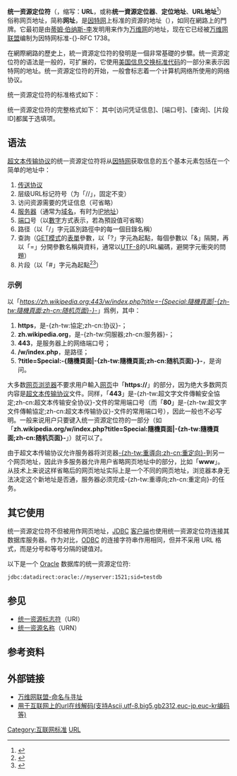{{noteTA
|G1=IT
|1=zh-cn:蒂姆·伯纳斯-李; zh-tw:提姆·柏內茲-李;zh-hk:添·柏納斯-李;zh-hant:蒂姆·伯納斯-李;
|2=zh-cn:蒂莫西; zh-tw:提摩西; zh-hk:添莫菲;zh-hant;
|3=zh-cn:蒂姆;zh-tw:提姆;zh-hk:添;zh-hant:蒂姆;
|4=zh-cn:伯纳斯; zh-tw:柏內茲;zh-hant:伯納斯;zh-hk:柏納斯;
|5=zh-hans:用户;zh-hant:用戶;zh-tw:使用者;
}}

'''统一资源定位符'''（{{lang-en|'''U'''niform '''R'''esource '''L'''ocator}}，缩写：'''URL'''，或称'''统一資源定位器'''、'''定位地址'''、'''URL地址'''<ref>{{Cite web|url=http://shuyu.cnki.net/SearchResult.aspx?sItem=URL&ids= |archive-url=https://web.archive.org/web/20171021170022/http://shuyu.cnki.net/SearchResult.aspx?sItem=URL&ids= |archive-date=2017-10-21|title=中国规范术语 - 检索结果|website=中国规范术语|quote=【所属学科】计算机科学技术→网络与数据通信 【汉语推荐使用规范名词】统一资源定位地址 【简称】URL地址 【见载】《计算机科学技术名词（第二版）》科学出版社，2002}}</ref>）俗称网页地址，简称'''网址'''，是[[因特网|因特网]]上标准的资源的地址（{{lang|en|Address}}），如同在網路上的門牌。它最初是由[[蒂姆·伯纳斯-李|蒂姆·伯纳斯-李]]发明用来作为[[万维网|万维网]]的地址，现在它已经被[[万维网联盟|万维网联盟]]编制为因特网标准-{}-RFC 1738。

在網際網路的歷史上，統一資源定位符的發明是一個非常基礎的步驟。统一资源定位符的语法是一般的，可扩展的，它使用[[美国信息交换标准代码|美国信息交换标准代码]]的一部分来表示因特网的地址。统一资源定位符的开始，一般會标志着一个计算机网络所使用的网络协议。

统一资源定位符的标准格式如下：
{{quote|
  [协议类型]://[服务器地址]:[端口号]/[资源层级UNIX文件路径][文件名]?[查詢]#[片段ID]}}

统一资源定位符的完整格式如下：
{{quote|
  [协议类型]://[访问资源需要的凭证信息]@[服务器地址]:[端口号]/[资源层级UNIX文件路径][文件名]?[查詢]#[片段ID]}}
其中[访问凭证信息]、[端口号]、[查询]、[片段ID]都属于选填项。

== 语法 ==
{{Main|统一资源标志符#文法}}

[[超文本传输协议|超文本传输协议]]的统一资源定位符将从[[因特网|因特网]]获取信息的五个基本元素包括在一个简单的地址中：
# [[統一資源標誌符方案|传送协议]]
# 层级URL标记符号（为「//」，固定不变）
# 访问资源需要的凭证信息（可省略）
# [[服务器|服务器]]（通常为[[域名|域名]]，有时为[[IP地址|IP地址]]）
# [[端口|端口]]号（以[[數字|數字]]方式表示，若為預設值可省略）
# 路径（以「/」字元區別路徑中的每一個目錄名稱）
# 查詢（[[超文本传输协议#请求方法|GET模式]]的[[表單|表單]]參數，以「?」字元為起點，每個參數以「&」隔開，再以「=」分開參數名稱與資料，通常以[[UTF-8|UTF-8]]的URL編碼，避開字元衝突的問題）
# 片段（以「#」字元為起點<ref>{{cite web|author1=jihite|title=URL中“#” “？” &“”号的作用 - jihite - 博客园|url=http://www.cnblogs.com/kaituorensheng/p/3776527.html|website=www.cnblogs.com|publisher=博客园|accessdate=2017-05-24|language=zh-cn|archive-date=2017-05-20|archive-url=https://web.archive.org/web/20170520235644/http://www.cnblogs.com/kaituorensheng/p/3776527.html|dead-url=no}}</ref><ref>{{cite web|author1=阮一峰|title=URL的井号 - 阮一峰的网络日志|url=http://www.ruanyifeng.com/blog/2011/03/url_hash.html|website=www.ruanyifeng.com|publisher=ruanyifeng.com|accessdate=2017-05-24|archive-date=2017-06-08|archive-url=https://web.archive.org/web/20170608223016/http://www.ruanyifeng.com/blog/2011/03/url_hash.html|dead-url=no}}</ref>）

=== 示例 ===
以「[https://zh.wikipedia.org:443/w/index.php?title=Special:隨機頁面 ''https://zh.wikipedia.org:443/w/index.php?title=-{Special:隨機頁面|-{zh-tw:隨機頁面;zh-cn:随机页面}-}-'']」爲例，其中：
# '''https'''，是-{zh-tw:協定;zh-cn:协议}-；
# '''zh.wikipedia.org'''，是-{zh-tw:伺服器;zh-cn:服务器}-；
# '''443'''，是服务器上的网络端口号；
# '''/w/index.php'''，是路径；
# '''?title=Special:-{隨機頁面|-{zh-tw:隨機頁面;zh-cn:随机页面}-}-'''，是询问。

大多数[[网页浏览器|网页浏览器]]不要求用户輸入[[网页|网页]]中「'''<nowiki>https://</nowiki>'''」的部分，因为绝大多数网页内容是[[超文本传输协议|超文本传输协议]]文件。同样，「'''443'''」是-{zh-tw:超文字文件傳輸安全協定;zh-cn:超文本传输安全协议}-文件的常用端口号（而「'''80'''」是-{zh-tw:超文字文件傳輸協定;zh-cn:超文本传输协议}-文件的常用端口号），因此一般也不必写明。一般来说用户只要键入统一资源定位符的一部分（如「'''zh.wikipedia.org/w/index.php?title=Special:隨機頁面|-{zh-tw:隨機頁面;zh-cn:随机页面}-'''」）就可以了。

由于超文本传输协议允许服务器将浏览器[[重定向|-{zh-tw:重導向;zh-cn:重定向}-]]到另一个网页地址，因此许多服务器允许用户省略网页地址中的部分，比如「'''www'''」。从技术上来说这样省略后的网页地址实际上是一个不同的网页地址，浏览器本身无法决定这个新地址是否通，服务器必须完成-{zh-tw:重導向;zh-cn:重定向}-的任务。

== 其它使用 ==
统一资源定位符不但被用作网页地址，[[JDBC|JDBC]] [[客户端|客户端]]也使用统一资源定位符连接其数据库服务器。作为对比，[[ODBC|ODBC]] 的连接字符串作用相同，但并不采用 URL 格式，而是分号和等号分隔的键值对。

以下是一个 [[Oracle|Oracle]] 数据库的统一资源定位符:
 jdbc:datadirect:oracle://myserver:1521;sid=testdb

== 参见 ==
* [[统一资源标志符|统一资源标志符]]（URI）
* [[统一资源名称|统一资源名称]]（URN）

== 参考资料 ==
{{reflist}}

== 外部链接 ==
* [http://www.w3c.org/Addressing/ 万维网联盟-命名与寻址] {{Wayback|url=http://www.w3c.org/Addressing/ |date=19990507190332 }}{{En}}
* [http://www.mxcz.net/tools/zh-tw/url.aspx 用于互联网上的url在线解码(支持Ascii,utf-8,big5,gb2312,euc-jp,euc-kr编码等)] {{Wayback|url=http://www.mxcz.net/tools/zh-tw/url.aspx |date=20100922170944 }}

{{W3C规范和标准}}
{{網頁技術與標準}}

[[Category:互联网标准|Category:互联网标准]]
[[Category:URL|]]